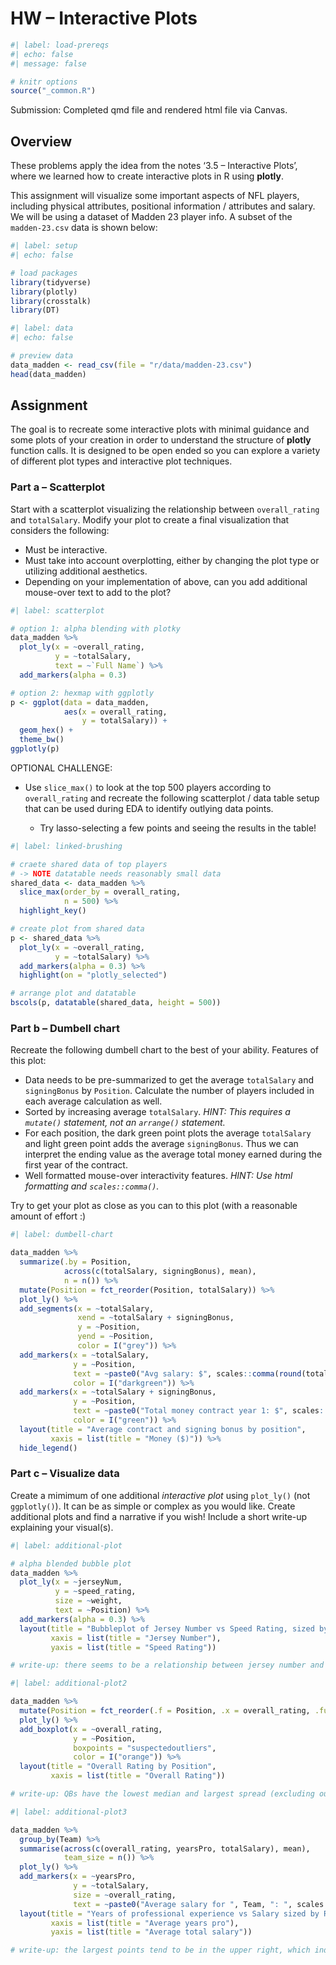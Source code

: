 # HW -- Interactive Plots

```r
#| label: load-prereqs
#| echo: false
#| message: false

# knitr options
source("_common.R")

```

Submission: Completed qmd file and rendered html file via Canvas.

## Overview

These problems apply the idea from the notes '3.5 -- Interactive Plots', where we learned how to create interactive plots in R using **plotly**.

This assignment will visualize some important aspects of NFL players, including physical attributes, positional information / attributes and salary. We will be using a dataset of Madden 23 player info. A subset of the `madden-23.csv` data is shown below:

```r
#| label: setup
#| echo: false

# load packages
library(tidyverse)
library(plotly)
library(crosstalk)
library(DT)

```

```r
#| label: data
#| echo: false

# preview data
data_madden <- read_csv(file = "r/data/madden-23.csv")
head(data_madden)

```

## Assignment

The goal is to recreate some interactive plots with minimal guidance and some plots of your creation in order to understand the structure of **plotly** function calls. It is designed to be open ended so you can explore a variety of different plot types and interactive plot techniques.

### Part a -- Scatterplot

Start with a scatterplot visualizing the relationship between `overall_rating` and `totalSalary`. Modify your plot to create a final visualization that considers the following:

- Must be interactive.
- Must take into account overplotting, either by changing the plot type or utilizing additional aesthetics.
- Depending on your implementation of above, can you add additional mouse-over text to add to the plot?

```r
#| label: scatterplot

# option 1: alpha blending with plotky
data_madden %>% 
  plot_ly(x = ~overall_rating,
          y = ~totalSalary,
          text = ~`Full Name`) %>% 
  add_markers(alpha = 0.3)

# option 2: hexmap with ggplotly
p <- ggplot(data = data_madden,
            aes(x = overall_rating,
                y = totalSalary)) + 
  geom_hex() + 
  theme_bw()
ggplotly(p)

```

OPTIONAL CHALLENGE:

- Use `slice_max()` to look at the top 500 players according to `overall_rating` and recreate the following scatterplot / data table setup that can be used during EDA to identify outlying data points.

    - Try lasso-selecting a few points and seeing the results in the table!

```r
#| label: linked-brushing

# craete shared data of top players
# -> NOTE datatable needs reasonably small data
shared_data <- data_madden %>% 
  slice_max(order_by = overall_rating,
            n = 500) %>% 
  highlight_key()

# create plot from shared data
p <- shared_data %>% 
  plot_ly(x = ~overall_rating,
          y = ~totalSalary) %>% 
  add_markers(alpha = 0.3) %>%
  highlight(on = "plotly_selected")

# arrange plot and datatable
bscols(p, datatable(shared_data, height = 500))

```

### Part b -- Dumbell chart

Recreate the following dumbell chart to the best of your ability. Features of this plot:

- Data needs to be pre-summarized to get the average `totalSalary` and `signingBonus` by `Position`. Calculate the number of players included in each average calculation as well.
- Sorted by increasing average `totalSalary`. *HINT: This requires a `mutate()` statement, not an `arrange()` statement.*
- For each position, the dark green point plots the average `totalSalary` and light green point adds the average `signingBonus`. Thus we can interpret the ending value as the average total money earned during the first year of the contract.
- Well formatted mouse-over interactivity features. *HINT: Use html formatting and `scales::comma()`.*

Try to get your plot as close as you can to this plot (with a reasonable amount of effort :)

```r
#| label: dumbell-chart

data_madden %>% 
  summarize(.by = Position,
            across(c(totalSalary, signingBonus), mean),
            n = n()) %>% 
  mutate(Position = fct_reorder(Position, totalSalary)) %>% 
  plot_ly() %>% 
  add_segments(x = ~totalSalary,
               xend = ~totalSalary + signingBonus,
               y = ~Position,
               yend = ~Position,
               color = I("grey")) %>% 
  add_markers(x = ~totalSalary,
              y = ~Position,
              text = ~paste0("Avg salary: $", scales::comma(round(totalSalary, 0)), "<br>Avg signing bonus: $", scales::comma(round(signingBonus, 0)), "<br>Sample size: ", n, " players"),
              color = I("darkgreen")) %>%
  add_markers(x = ~totalSalary + signingBonus,
              y = ~Position,
              text = ~paste0("Total money contract year 1: $", scales::comma(round(totalSalary + signingBonus, 0))),
              color = I("green")) %>% 
  layout(title = "Average contract and signing bonus by position",
         xaxis = list(title = "Money ($)")) %>% 
  hide_legend()

```

### Part c -- Visualize data

Create a mimimum of one additional *interactive plot* using `plot_ly()` (not `ggplotly()`). It can be as simple or complex as you would like. Create additional plots and find a narrative if you wish! Include a short write-up explaining your visual(s).

```r
#| label: additional-plot

# alpha blended bubble plot
data_madden %>% 
  plot_ly(x = ~jerseyNum,
          y = ~speed_rating,
          size = ~weight,
          text = ~Position) %>% 
  add_markers(alpha = 0.3) %>% 
  layout(title = "Bubbleplot of Jersey Number vs Speed Rating, sized by Weight",
         xaxis = list(title = "Jersey Number"),
         yaxis = list(title = "Speed Rating"))

# write-up: there seems to be a relationship between jersey number and the physical attributes of a player and their position, plotted in this case is speed and weight

```

```r
#| label: additional-plot2

data_madden %>%
  mutate(Position = fct_reorder(.f = Position, .x = overall_rating, .fun = median)) %>%
  plot_ly() %>%
  add_boxplot(x = ~overall_rating,
              y = ~Position,
              boxpoints = "suspectedoutliers",
              color = I("orange")) %>%
  layout(title = "Overall Rating by Position",
         xaxis = list(title = "Overall Rating"))

# write-up: QBs have the lowest median and largest spread (excluding outliers), with punters and kickers having the most consistently high ratings. All other posisions are fairly similar in terms of distribution of overall rating

```

```r
#| label: additional-plot3

data_madden %>% 
  group_by(Team) %>%
  summarise(across(c(overall_rating, yearsPro, totalSalary), mean),
            team_size = n()) %>%
  plot_ly() %>%
  add_markers(x = ~yearsPro,
              y = ~totalSalary,
              size = ~overall_rating,
              text = ~paste0("Average salary for ", Team, ": ", scales::comma(totalSalary, prefix = "$"), "\nAverage years of experience: ", round(yearsPro, digits = 2), "\nTeam average rating: ", round(overall_rating, digits = 2))) %>%
  layout(title = "Years of professional experience vs Salary sized by Rating",
         xaxis = list(title = "Average years pro"),
         yaxis = list(title = "Average total salary"))

# write-up: the largest points tend to be in the upper right, which indicates that the best teams are the most experienced and have the highest payrolls

```
